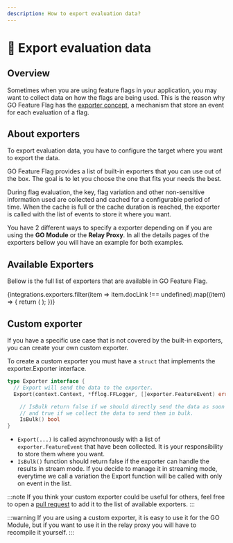 ```yaml
---
description: How to export evaluation data?
---
```


# 🚚 Export evaluation data

## Overview
Sometimes when you are using feature flags in your application, you may want to collect data on how the flags are being used.
This is the reason why GO Feature Flag has the [exporter concept](../concepts/exporter), a mechanism that store an event for each evaluation of a flag.

## About exporters
To export evaluation data, you have to configure the target where you want to export the data.

GO Feature Flag provides a list of built-in exporters that you can use out of the box. The goal is to let you choose the one that fits your needs the best.

During flag evaluation, the key, flag variation and other non-sensitive information used are collected and cached for a configurable period of time.
When the cache is full or the cache duration is reached, the exporter is called with the list of events to store it where you want.

You have 2 different ways to specify a exporter depending on if you are using the **GO Module** or the **Relay Proxy**.
In all the details pages of the exporters bellow you will have an example for both examples.

## Available Exporters
Bellow is the full list of exporters that are available in GO Feature Flag.

<div className={"grid grid-cols-3 gap-2"}>
  {integrations.exporters.filter(item => item.docLink !== undefined).map((item) => {
    return (
      <Card
        logo={item.logo}
        link={`export-evaluation-data/${item.docLink}`}
        name={item.name}
        cssLogo={item.faLogo}
        description={item.description}
      />
    );
  })}
</div>

## Custom exporter
If you have a specific use case that is not covered by the built-in exporters, you can create your own custom exporter.

To create a custom exporter you must have a `struct` that implements the exporter.Exporter interface.

```go title="exporter.go"
type Exporter interface {
  // Export will send the data to the exporter.
  Export(context.Context, *fflog.FFLogger, []exporter.FeatureEvent) error

	// IsBulk return false if we should directly send the data as soon as it is produced
	// and true if we collect the data to send them in bulk.
	IsBulk() bool
}
```

- `Export(...)` is called asynchronously with a list of `exporter.FeatureEvent` that have been collected.
   It is your responsibility to store them where you want.
- `IsBulk()` function should return false if the exporter can handle the results in stream mode.
   If you decide to manage it in streaming mode, everytime we call a variation the Export function will be called with only on event in the list.

:::note
If you think your custom exporter could be useful for others, feel free to open a [pull request](https://github.com/thomaspoignant/go-feature-flag/pulls) to add it to the list of available exporters.
:::

:::warning
If you are using a custom exporter, it is easy to use it for the GO Module, but if you want to use it in the relay proxy you will have to recompile it yourself.
:::
